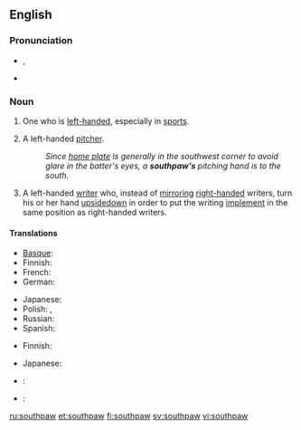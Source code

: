 {{was wotd|2006|September|30}}
==English==
{{wikipedia}}

===Pronunciation===
* {{IPA|/ˈsaʊθˌpɔː/}}, {{X-SAMPA|/saUT%pO:/}}
* {{audio|en-us-southpaw.ogg|Audio (US)}}

===Noun===
{{en-noun}}

# {{informal}} One who is [[left-handed]], especially in [[sport]]s.
# {{baseball}} A left-handed [[pitcher]].
#: ''Since [[home plate]] is generally in the southwest corner to avoid glare in the batter's eyes, a '''southpaw's''' pitching hand is to the south.''
# A left-handed [[write]]r who, instead of [[mirror]]ing [[right-handed]] writers, turn his or her hand [[upsidedown]] in order to put the writing [[implement]] in the same position as right-handed writers.

====Translations====
{{trans-top|informal: one who is left-handed}}
* [[Basque]]: {{t|eu|ezkerti|xs=Basque}}
* Finnish: {{t+|fi|vasuri}}
* French: {{t+|fr|gaucher|m}}
* German: {{t+|de|Linkshänder|m}}
{{trans-mid}}
* Japanese: {{t-|ja|左利き|tr=[[ひだりきき]], hidarikiki}}
* Polish: {{t|pl|mańkut|m}}, {{t|pl|leworęczny|m}}
* Russian: {{t-|ru|левша|m|f|tr=levšá}}
* Spanish: {{t+|es|zurdo|m}}
{{trans-bottom}}

{{trans-top|baseball: left-handed pitcher}}
* Finnish: {{t+|fi|vasuri}}
{{trans-mid}}
* Japanese: {{t|ja|サウスポー|tr=さうすぽー, sausupō}}
{{trans-bottom}}

{{trans-top|left-handed writer who turns their hand upside down to write}}
{{trans-mid}}
{{trans-bottom}}

{{checktrans-top}}
* {{ttbc|nl}}: {{t+|nl|linkshandig}}
{{trans-mid}}
* {{ttbc|ku}}: {{t-|ku|destçep}}
{{trans-bottom}}

[[ru:southpaw]]
[[et:southpaw]]
[[fi:southpaw]]
[[sv:southpaw]]
[[vi:southpaw]]